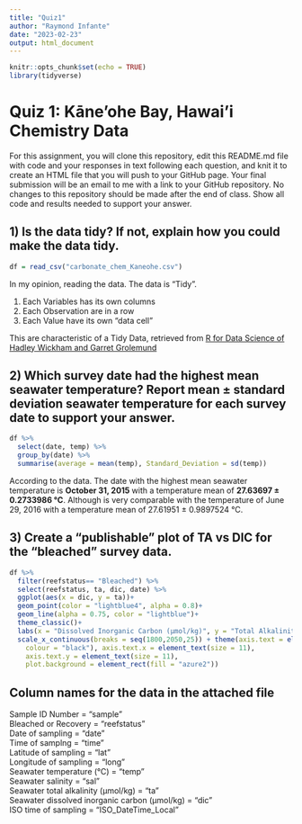 ```yaml
---
title: "Quiz1"
author: "Raymond Infante"
date: "2023-02-23"
output: html_document
---
```


```r
knitr::opts_chunk$set(echo = TRUE)
library(tidyverse)
```

# Quiz 1: Kāne'ohe Bay, Hawai'i Chemistry Data

For this assignment, you will clone this repository, edit this README.md file with code and your responses in text following each question, and knit it to create an HTML file that you will push to your GitHub page. Your final submission will be an email to me with a link to your GitHub repository. No changes to this repository should be made after the end of class. Show all code and results needed to support your answer.

## 1) Is the data tidy? If not, explain how you could make the data tidy.

```r
df = read_csv("carbonate_chem_Kaneohe.csv")
```
In my opinion, reading the data. The data is “Tidy”.

1. Each Variables has its own columns
2. Each Observation are in a row
3. Each Value have its own “data cell”

This are characteristic of a Tidy Data, retrieved from [R for Data Science of Hadley Wickham and Garret Grolemund](https://r4ds.had.co.nz/)


## 2) Which survey date had the highest mean seawater temperature? Report mean ± standard deviation seawater temperature for each survey date to support your answer.


```r
df %>% 
  select(date, temp) %>% 
  group_by(date) %>% 
  summarise(average = mean(temp), Standard_Deviation = sd(temp))
```

According to the data. The date with the highest mean seawater temperature is **October 31, 2015** with a temperature mean of **27.63697 ± 0.2733986 °C**. Although is very comparable with the temperature of June 29, 2016 with a temperature mean of 27.61951 ± 0.9897524 °C.



## 3) Create a "publishable" plot of TA vs DIC for the "bleached" survey data.


```r
df %>% 
  filter(reefstatus== "Bleached") %>% 
  select(reefstatus, ta, dic, date) %>% 
  ggplot(aes(x = dic, y = ta))+
  geom_point(color = "lightblue4", alpha = 0.8)+
  geom_line(alpha = 0.75, color = "lightblue")+
  theme_classic()+
  labs(x = "Dissolved Inorganic Carbon (µmol/kg)", y = "Total Alkalinity (µmol/kg)", title = "TA vs DIC for Bleached survey data")+
  scale_x_continuous(breaks = seq(1800,2050,25)) + theme(axis.text = element_text(size = 11,
    colour = "black"), axis.text.x = element_text(size = 11),
    axis.text.y = element_text(size = 11),
    plot.background = element_rect(fill = "azure2"))
```





## Column names for the data in the attached file
Sample ID Number = "sample"             
Bleached or Recovery = "reefstatus"         
Date of sampling = "date"               
Time of samplng = "time"              
Latitude of sampling = "lat"                
Longitude of sampling = "long"               
Seawater temperature (°C) = "temp"               
Seawater salinity = "sal"               
Seawater total alkalinity (µmol/kg) = "ta"                 
Seawater dissolved inorganic carbon (µmol/kg) = "dic"                
ISO time of sampling = "ISO_DateTime_Local"

